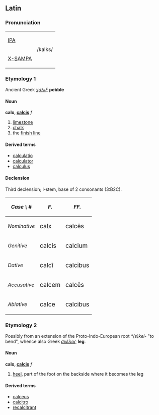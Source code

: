 ==Latin==
===Pronunciation===
{| border=1 cellpadding=5
| [[w:IPA|IPA]] 
|rowspan=2| /kalks/
|-
| [[w:X-SAMPA|X-SAMPA]]
|}

===Etymology 1===
Ancient Greek ''[[χάλιξ]]'' '''pebble'''

====Noun====
'''calx, [[Wiktionary Appendix:Latin third declension|calcis]]''' ''f''
#[[limestone]]
#[[chalk]]
#the [[finish line]]

====Derived terms====
*[[calculatio]]
*[[calculator]]
*[[calculus]]

====Declension====
Third declension; I-stem, base of 2 consonants (3:B2C).

{| cellpadding="5" border="1"
! ''Case \ #''
! ''F.''
! ''FF.''
|-
! ''Nominative''
| <big> calx
| <big> calc&#275;s
|-
! ''Genitive''
| <big> calcis
| <big> calcium
|-
! ''Dative''
| <big> calc&#299;
| <big> calcibus
|-
! ''Accusative''
| <big> calcem
| <big> calc&#275;s
|-
! ''Ablative''
| <big> calce
| <big> calcibus
|}

===Etymology 2===
Possibly from an extension of the Proto-Indo-European root ''*(s)kel-'' "to bend", whence also Greek ''[[σκέλος]]'' '''leg'''.

====Noun====
'''calx, [[Wiktionary Appendix:Latin third declension|calcis]]''' ''f''
#[[heel]], part of the foot on the backside where it becomes the leg

====Derived terms====
*[[calceus]]
*[[calcitro]]
*[[recalcitrant]]